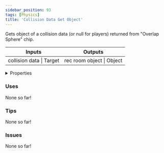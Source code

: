 ```yaml
---
sidebar_position: 93
tags: [Physics]
title: 'Collision Data Get Object'
---
```


Gets object of a collision data (or null for players) returned from "Overlap Sphere" chip.



<IChip uuid="8c8931da-1a8e-4164-a3a5-0f68db8cafb5"/>

<table><thead><tr><th>Inputs</th><th>Outputs</th></tr></thead><tbody><tr><td>collision data | Target</td><td>rec room object | Object</td></tr></tbody></table>

<details>
  <summary>Properties</summary>
  <div>
    <div>
    <table>
      <tbody>
        <tr>
          <td>Is beta required?</td>
          <td>No</td>
        </tr>
        <tr>
          <td>Is chip a trolling risk?</td>
          <td>No</td>
        </tr>
        <tr>
          <td>Is chip a role assignment risk?</td>
          <td>No</td>
        </tr>
        <tr>
          <td>Chip UUID</td>
          <td>8c8931da-1a8e-4164-a3a5-0f68db8cafb5</td>
        </tr>
        <tr>
          <td>Room availability</td>
          <td>Available everywhere</td>
        </tr>
      </tbody>
    </table>
    </div>
  </div>
</details>

### Uses

None so far!

### Tips

None so far!

### Issues

None so far!
